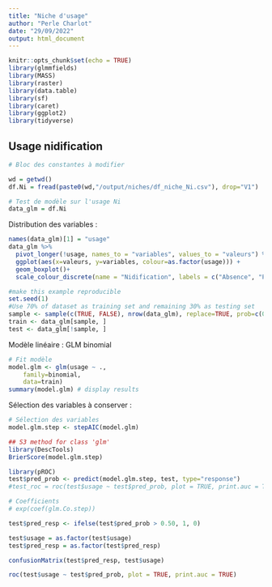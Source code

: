 ```yaml
---
title: "Niche d'usage"
author: "Perle Charlot"
date: "29/09/2022"
output: html_document
---
```


```r
knitr::opts_chunk$set(echo = TRUE)
library(glmmfields)
library(MASS)
library(raster)
library(data.table)
library(sf)
library(caret)
library(ggplot2)
library(tidyverse)
```

## Usage nidification

```r
# Bloc des constantes à modifier

wd = getwd()
df.Ni = fread(paste0(wd,"/output/niches/df_niche_Ni.csv"), drop="V1")

# Test de modèle sur l'usage Ni
data_glm = df.Ni
```

Distribution des variables : 

```r
names(data_glm)[1] = "usage"
data_glm %>% 
  pivot_longer(!usage, names_to = "variables", values_to = "valeurs") %>%
  ggplot(aes(x=valeurs, y=variables, colour=as.factor(usage))) +
  geom_boxplot()+ 
  scale_colour_discrete(name = "Nidification", labels = c("Absence", "Présence"))

```


```r
#make this example reproducible
set.seed(1)
#Use 70% of dataset as training set and remaining 30% as testing set
sample <- sample(c(TRUE, FALSE), nrow(data_glm), replace=TRUE, prob=c(0.7,0.3))
train <- data_glm[sample, ]
test <- data_glm[!sample, ] 
```

Modèle linéaire : GLM binomial

```r
# Fit modèle
model.glm <- glm(usage ~ .,
    family=binomial, 
    data=train)
summary(model.glm) # display results
```
Sélection des variables à conserver : 
```r
# Sélection des variables
model.glm.step <- stepAIC(model.glm)
```

```r
## S3 method for class 'glm'
library(DescTools)
BrierScore(model.glm.step)

library(pROC)
test$pred_prob <- predict(model.glm.step, test, type="response")
#test_roc = roc(test$usage ~ test$pred_prob, plot = TRUE, print.auc = TRUE)

# Coefficients
# exp(coef(glm.Co.step))

test$pred_resp <- ifelse(test$pred_prob > 0.50, 1, 0)

test$usage = as.factor(test$usage)
test$pred_resp = as.factor(test$pred_resp)

confusionMatrix(test$pred_resp, test$usage)

```
```r
roc(test$usage ~ test$pred_prob, plot = TRUE, print.auc = TRUE)
```